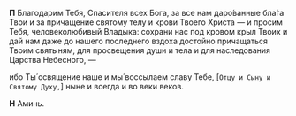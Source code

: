 **П** Благодарим Тебя, Спасителя всех Бога, за все нам даро́ванные бла́га Твои и за причащение святому телу и крови Твоего Христа — и просим Тебя, человеколюбивый Владыка: сохрани нас под кровом крыл Твоих и дай нам даже до нашего последнего вздоха достойно причащаться Твоим святыням, для просвещения души и тела и для наследования Царства Небесного, —

ибо Ты́ освящение наше и мы́ воссылаем славу Тебе, <R>[</R>`Отцу и Сыну и Святому Духу,`<R>]</R> ныне и всегда и во веки веков.

**Н** Аминь.
